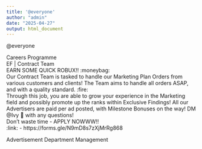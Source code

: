 ```yaml
---
title: '@everyone'
author: "admin"
date: "2025-04-27"
output: html_document
---
```


@everyone <br/>

Careers Programme <br/>
EF | Contract Team <br/>
EARN SOME QUICK ROBUX!! :moneybag: <br/>
Our Contract Team is tasked to handle our Marketing Plan Orders from various customers and clients! The Team aims to handle all orders ASAP, and with a quality standard. :fire:
<br/>
Through this job, you are able to grow your experience in the Marketing field and possibly promote up the ranks within Exclusive Findings! All our Advertisers are paid per ad posted, with Milestone Bonuses on the way! DM @Ivy 🎀 with any questions! 
<br/>
Don't waste time - APPLY NOWWW!! <br/>
:link: - https://forms.gle/N9mD8s7zXjMrRg868 <br/>

Advertisement Department Management